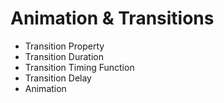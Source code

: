 # Animation & Transitions

- Transition Property
- Transition Duration
- Transition Timing Function
- Transition Delay
- Animation

